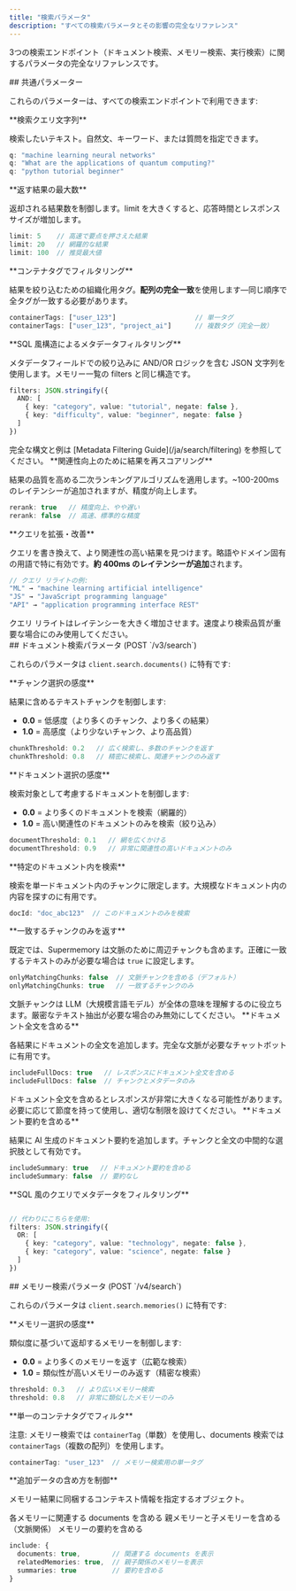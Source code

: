 ```yaml
---
title: "検索パラメータ"
description: "すべての検索パラメータとその影響の完全なリファレンス"
---
```


3つの検索エンドポイント（ドキュメント検索、メモリー検索、実行検索）に関するパラメータの完全なリファレンスです。

<div id="common-parameters">
  ## 共通パラメーター
</div>

これらのパラメーターは、すべての検索エンドポイントで利用できます:

<ParamField query="q" type="string" required>
  **検索クエリ文字列**

  検索したいテキスト。自然文、キーワード、または質問を指定できます。

  ```typescript
  q: "machine learning neural networks"
  q: "What are the applications of quantum computing?"
  q: "python tutorial beginner"
  ```
</ParamField>

<ParamField query="limit" type="number" default="10">
  **返す結果の最大数**

  返却される結果数を制御します。limit を大きくすると、応答時間とレスポンスサイズが増加します。

  ```typescript
  limit: 5    // 高速で要点を押さえた結果
  limit: 20   // 網羅的な結果
  limit: 100  // 推奨最大値
  ```
</ParamField>

<ParamField query="containerTags" type="Array<string>">
  **コンテナタグでフィルタリング**

  結果を絞り込むための組織化用タグ。**配列の完全一致**を使用します—同じ順序で全タグが一致する必要があります。

  ```typescript
  containerTags: ["user_123"]                    // 単一タグ
  containerTags: ["user_123", "project_ai"]      // 複数タグ（完全一致）
  ```
</ParamField>

<ParamField query="filters" type="string">
  **SQL 風構造によるメタデータフィルタリング**

  メタデータフィールドでの絞り込みに AND/OR ロジックを含む JSON 文字列を使用します。メモリー一覧の filters と同じ構造です。

  ```typescript
  filters: JSON.stringify({
    AND: [
      { key: "category", value: "tutorial", negate: false },
      { key: "difficulty", value: "beginner", negate: false }
    ]
  })
  ```

  <Note>
    完全な構文と例は [Metadata Filtering Guide](/ja/search/filtering) を参照してください。
  </Note>
</ParamField>

<ParamField query="rerank" type="boolean" default="false">
  **関連性向上のために結果を再スコアリング**

  結果の品質を高める二次ランキングアルゴリズムを適用します。~100-200ms のレイテンシーが追加されますが、精度が向上します。

  ```typescript
  rerank: true   // 精度向上、やや遅い
  rerank: false  // 高速、標準的な精度
  ```
</ParamField>

<ParamField query="rewriteQuery" type="boolean" default="false">
  **クエリを拡張・改善**

  クエリを書き換えて、より関連性の高い結果を見つけます。略語やドメイン固有の用語で特に有効です。**約 400ms のレイテンシーが追加**されます。

  ```typescript
  // クエリ リライトの例:
  "ML" → "machine learning artificial intelligence"
  "JS" → "JavaScript programming language"
  "API" → "application programming interface REST"
  ```

  <Warning>
    クエリ リライトはレイテンシーを大きく増加させます。速度より検索品質が重要な場合にのみ使用してください。
  </Warning>
</ParamField>

<div id="document-search-parameters-post-v3search">
  ## ドキュメント検索パラメータ (POST `/v3/search`)
</div>

これらのパラメータは `client.search.documents()` に特有です:

<ParamField query="chunkThreshold" type="number" range="0-1" default="0.5">
  **チャンク選択の感度**

  結果に含めるテキストチャンクを制御します:

  * **0.0** = 低感度（より多くのチャンク、より多くの結果）
  * **1.0** = 高感度（より少ないチャンク、より高品質）

  ```typescript
  chunkThreshold: 0.2   // 広く検索し、多数のチャンクを返す
  chunkThreshold: 0.8   // 精密に検索し、関連チャンクのみ返す
  ```
</ParamField>

<ParamField query="documentThreshold" type="number" range="0-1" default="0.5">
  **ドキュメント選択の感度**

  検索対象として考慮するドキュメントを制御します:

  * **0.0** = より多くのドキュメントを検索（網羅的）
  * **1.0** = 高い関連性のドキュメントのみを検索（絞り込み）

  ```typescript
  documentThreshold: 0.1   // 網を広くかける
  documentThreshold: 0.9   // 非常に関連性の高いドキュメントのみ
  ```
</ParamField>

<ParamField query="docId" type="string">
  **特定のドキュメント内を検索**

  検索を単一ドキュメント内のチャンクに限定します。大規模なドキュメント内の内容を探すのに有用です。

  ```typescript
  docId: "doc_abc123"  // このドキュメントのみを検索
  ```
</ParamField>

<ParamField query="onlyMatchingChunks" type="boolean" default="false">
  **一致するチャンクのみを返す**

  既定では、Supermemory は文脈のために周辺チャンクも含めます。正確に一致するテキストのみが必要な場合は `true` に設定します。

  ```typescript
  onlyMatchingChunks: false  // 文脈チャンクを含める（デフォルト）
  onlyMatchingChunks: true   // 一致するチャンクのみ
  ```

  <Note>
    文脈チャンクは LLM（大規模言語モデル）が全体の意味を理解するのに役立ちます。厳密なテキスト抽出が必要な場合のみ無効にしてください。
  </Note>
</ParamField>

<ParamField query="includeFullDocs" type="boolean" default="false">
  **ドキュメント全文を含める**

  各結果にドキュメントの全文を追加します。完全な文脈が必要なチャットボットに有用です。

  ```typescript
  includeFullDocs: true   // レスポンスにドキュメント全文を含める
  includeFullDocs: false  // チャンクとメタデータのみ
  ```

  <Warning>
    ドキュメント全文を含めるとレスポンスが非常に大きくなる可能性があります。必要に応じて節度を持って使用し、適切な制限を設けてください。
  </Warning>
</ParamField>

<ParamField query="includeSummary" type="boolean" default="false">
  **ドキュメント要約を含める**

  結果に AI 生成のドキュメント要約を追加します。チャンクと全文の中間的な選択肢として有効です。

  ```typescript
  includeSummary: true   // ドキュメント要約を含める
  includeSummary: false  // 要約なし
  ```
</ParamField>

<ParamField query="filters" type="string">
  **SQL 風のクエリでメタデータをフィルタリング**

  ```typescript

  // 代わりにこちらを使用:
  filters: JSON.stringify({
    OR: [
      { key: "category", value: "technology", negate: false },
      { key: "category", value: "science", negate: false }
    ]
  })
  ```
</ParamField>

<div id="memory-search-parameters-post-v4search">
  ## メモリー検索パラメータ (POST `/v4/search`)
</div>

これらのパラメータは `client.search.memories()` に特有です:

<ParamField query="threshold" type="number" range="0-1" default="0.5">
  **メモリー選択の感度**

  類似度に基づいて返却するメモリーを制御します:

  * **0.0** = より多くのメモリーを返す（広範な検索）
  * **1.0** = 類似性が高いメモリーのみ返す（精密な検索）

  ```typescript
  threshold: 0.3   // より広いメモリー検索
  threshold: 0.8   // 非常に類似したメモリーのみ
  ```
</ParamField>

<ParamField query="containerTag" type="string">
  **単一のコンテナタグでフィルタ**

  注意: メモリー検索では `containerTag`（単数）を使用し、documents 検索では `containerTags`（複数の配列）を使用します。

  ```typescript
  containerTag: "user_123"  // メモリー検索用の単一タグ
  ```
</ParamField>

<ParamField query="include" type="object">
  **追加データの含め方を制御**

  メモリー結果に同梱するコンテキスト情報を指定するオブジェクト。

  <ParamField query="include.documents" type="boolean" default="false">
    各メモリーに関連する documents を含める
  </ParamField>

  <ParamField query="include.relatedMemories" type="boolean" default="false">
    親メモリーと子メモリーを含める（文脈関係）
  </ParamField>

  <ParamField query="include.summaries" type="boolean" default="false">
    メモリーの要約を含める
  </ParamField>

  ```typescript
  include: {
    documents: true,        // 関連する documents を表示
    relatedMemories: true,  // 親子関係のメモリーを表示
    summaries: true         // 要約を含める
  }
  ```
</ParamField>